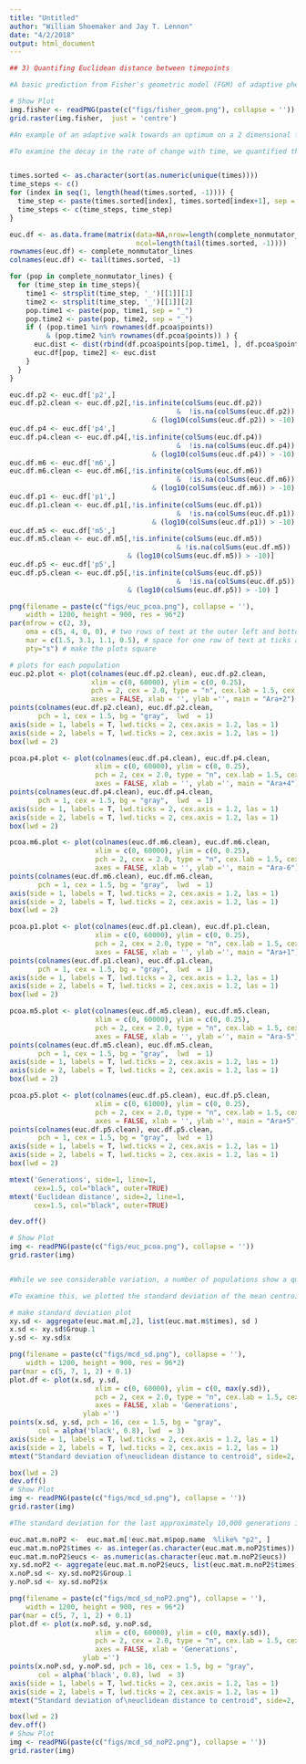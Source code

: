 ```yaml
---
title: "Untitled"
author: "William Shoemaker and Jay T. Lennon"
date: "4/2/2018"
output: html_document
---
```






```r

## 3) Quantifing Euclidean distance between timepoints

#A basic prediction from Fisher's geometric model (FGM) of adaptive phenotypic #evolution is that the magnitude of change in phenotypic space declines over the #course of the adaptive walk towards an optimum. While we are using genetic data #instead of phenotypic data, it is possible that the rate of change in #ordination space could exhibit a qualitatively similar trend. This prediction #assumes that some form of FGM describes  phenotypic evolution in the LTEE and #that the genotype-to-phenotype map is linear to the extent that qualitative #similarities between the two distributions are not erased. There are other #explanations for this pattern, one of which may be a variation of the global #fitness-mediated epistasis model described in Good and Desai (2014). 

# Show Plot
img.fisher <- readPNG(paste(c("figs/fisher_geom.png"), collapse = ''))
grid.raster(img.fisher,  just = 'centre')
```



```r
#An example of an adaptive walk towards an optimum on a 2 dimensional form of #Fisher's geometric model.

#To examine the decay in the rate of change with time, we quantified the #pair-wise Euclidean distance ($d()$) between sequential timepoints for the #first three PCoA axes ($d(\mathbf{t_{i}}, \mathbf{t_{i+1}})$) for each #population. We then plotted the second time point of the sequential pair-wise #distance ($t_{i+1}$) against the Euclidean distance.


times.sorted <- as.character(sort(as.numeric(unique(times))))
time_steps <- c()
for (index in seq(1, length(head(times.sorted, -1)))) {
  time_step <- paste(times.sorted[index], times.sorted[index+1], sep = "_")
  time_steps <- c(time_steps, time_step)
}

euc.df <- as.data.frame(matrix(data=NA,nrow=length(complete_nonmutator_lines), 
                               ncol=length(tail(times.sorted, -1))))
rownames(euc.df) <- complete_nonmutator_lines
colnames(euc.df) <- tail(times.sorted, -1)

for (pop in complete_nonmutator_lines) {
  for (time_step in time_steps){
    time1 <- strsplit(time_step, '_')[[1]][1]
    time2 <- strsplit(time_step, '_')[[1]][2]
    pop.time1 <- paste(pop, time1, sep = "_")
    pop.time2 <- paste(pop, time2, sep = "_")
    if ( (pop.time1 %in% rownames(df.pcoa$points)) 
         & (pop.time2 %in% rownames(df.pcoa$points)) ) {
      euc.dist <- dist(rbind(df.pcoa$points[pop.time1, ], df.pcoa$points[pop.time2, ]))[1]
      euc.df[pop, time2] <- euc.dist
    }
  } 
}

euc.df.p2 <- euc.df['p2',] 
euc.df.p2.clean <- euc.df.p2[,!is.infinite(colSums(euc.df.p2)) 
                                         &  !is.na(colSums(euc.df.p2)) 
                                   & (log10(colSums(euc.df.p2)) > -10) ]
euc.df.p4 <- euc.df['p4',] 
euc.df.p4.clean <- euc.df.p4[,!is.infinite(colSums(euc.df.p4)) 
                                         &  !is.na(colSums(euc.df.p4)) 
                                   & (log10(colSums(euc.df.p4)) > -10) ]
euc.df.m6 <- euc.df['m6',] 
euc.df.m6.clean <- euc.df.m6[,!is.infinite(colSums(euc.df.m6)) 
                                         &  !is.na(colSums(euc.df.m6)) 
                                   & (log10(colSums(euc.df.m6)) > -10) ]
euc.df.p1 <- euc.df['p1',] 
euc.df.p1.clean <- euc.df.p1[,!is.infinite(colSums(euc.df.p1)) 
                                         &  !is.na(colSums(euc.df.p1)) 
                                   & (log10(colSums(euc.df.p1)) > -10) ]
euc.df.m5 <- euc.df['m5',] 
euc.df.m5.clean <- euc.df.m5[,!is.infinite(colSums(euc.df.m5)) 
                                         & !is.na(colSums(euc.df.m5)) 
                             & (log10(colSums(euc.df.m5)) > -10)]
euc.df.p5 <- euc.df['p5',] 
euc.df.p5.clean <- euc.df.p5[,!is.infinite(colSums(euc.df.p5)) 
                                         &  !is.na(colSums(euc.df.p5)) 
                             & (log10(colSums(euc.df.p5)) > -10) ]

png(filename = paste(c("figs/euc_pcoa.png"), collapse = ''),
    width = 1200, height = 900, res = 96*2)
par(mfrow = c(2, 3),   
    oma = c(5, 4, 0, 0), # two rows of text at the outer left and bottom margin
    mar = c(1.5, 3.1, 1.1, 0.5), # space for one row of text at ticks and to separate plots
    pty="s") # make the plots square

# plots for each population
euc.p2.plot <- plot(colnames(euc.df.p2.clean), euc.df.p2.clean, 
                    xlim = c(0, 60000), ylim = c(0, 0.25),
                    pch = 2, cex = 2.0, type = "n", cex.lab = 1.5, cex.axis = 1.2, 
                    axes = FALSE, xlab = '', ylab ='', main = "Ara+2")
points(colnames(euc.df.p2.clean), euc.df.p2.clean,
       pch = 1, cex = 1.5, bg = "gray",  lwd  = 1)
axis(side = 1, labels = T, lwd.ticks = 2, cex.axis = 1.2, las = 1)
axis(side = 2, labels = T, lwd.ticks = 2, cex.axis = 1.2, las = 1)
box(lwd = 2)

pcoa.p4.plot <- plot(colnames(euc.df.p4.clean), euc.df.p4.clean,  
                     xlim = c(0, 60000), ylim = c(0, 0.25),
                     pch = 2, cex = 2.0, type = "n", cex.lab = 1.5, cex.axis = 1.2, 
                     axes = FALSE, xlab = '', ylab ='', main = "Ara+4")
points(colnames(euc.df.p4.clean), euc.df.p4.clean,
       pch = 1, cex = 1.5, bg = "gray",  lwd  = 1)
axis(side = 1, labels = T, lwd.ticks = 2, cex.axis = 1.2, las = 1)
axis(side = 2, labels = T, lwd.ticks = 2, cex.axis = 1.2, las = 1)
box(lwd = 2)

pcoa.m6.plot <- plot(colnames(euc.df.m6.clean), euc.df.m6.clean,
                     xlim = c(0, 60000), ylim = c(0, 0.25),
                     pch = 2, cex = 2.0, type = "n", cex.lab = 1.5, cex.axis = 1.2, 
                     axes = FALSE, xlab = '', ylab ='', main = "Ara-6")
points(colnames(euc.df.m6.clean), euc.df.m6.clean,
       pch = 1, cex = 1.5, bg = "gray",  lwd  = 1)
axis(side = 1, labels = T, lwd.ticks = 2, cex.axis = 1.2, las = 1)
axis(side = 2, labels = T, lwd.ticks = 2, cex.axis = 1.2, las = 1)
box(lwd = 2)

pcoa.p1.plot <- plot(colnames(euc.df.p1.clean), euc.df.p1.clean,  
                     xlim = c(0, 60000), ylim = c(0, 0.25),
                     pch = 2, cex = 2.0, type = "n", cex.lab = 1.5, cex.axis = 1.2, 
                     axes = FALSE, xlab = '', ylab ='', main = "Ara+1")
points(colnames(euc.df.p1.clean), euc.df.p1.clean,
       pch = 1, cex = 1.5, bg = "gray",  lwd  = 1)
axis(side = 1, labels = T, lwd.ticks = 2, cex.axis = 1.2, las = 1)
axis(side = 2, labels = T, lwd.ticks = 2, cex.axis = 1.2, las = 1)
box(lwd = 2)

pcoa.m5.plot <- plot(colnames(euc.df.m5.clean), euc.df.m5.clean,
                     xlim = c(0, 60000), ylim = c(0, 0.25),
                     pch = 2, cex = 2.0, type = "n", cex.lab = 1.5, cex.axis = 1.2, 
                     axes = FALSE, xlab = '', ylab ='', main = "Ara-5")
points(colnames(euc.df.m5.clean), euc.df.m5.clean,
       pch = 1, cex = 1.5, bg = "gray",  lwd  = 1)
axis(side = 1, labels = T, lwd.ticks = 2, cex.axis = 1.2, las = 1)
axis(side = 2, labels = T, lwd.ticks = 2, cex.axis = 1.2, las = 1)
box(lwd = 2)

pcoa.p5.plot <- plot(colnames(euc.df.p5.clean), euc.df.p5.clean,
                     xlim = c(0, 61000), ylim = c(0, 0.25),
                     pch = 2, cex = 2.0, type = "n", cex.lab = 1.5, cex.axis = 1.2, 
                     axes = FALSE, xlab = '', ylab ='', main = "Ara+5")
points(colnames(euc.df.p5.clean), euc.df.p5.clean,
       pch = 1, cex = 1.5, bg = "gray",  lwd  = 1)
axis(side = 1, labels = T, lwd.ticks = 2, cex.axis = 1.2, las = 1)
axis(side = 2, labels = T, lwd.ticks = 2, cex.axis = 1.2, las = 1)
box(lwd = 2)

mtext('Generations', side=1, line=1, 
      cex=1.5, col="black", outer=TRUE)  
mtext('Euclidean distance', side=2, line=1, 
      cex=1.5, col="black", outer=TRUE)

dev.off()

# Show Plot
img <- readPNG(paste(c("figs/euc_pcoa.png"), collapse = ''))
grid.raster(img)


#While we see considerable variation, a number of populations show a qualitative #trend where Euclidean distance between time points decreases with time. We are #working on identifying and applying appropriate statistical models to describe #this trend and determine the extent that it's consistent  across populations. #We are also working to identify the set of potential explanations for this #trend.
```






```r
#To examine this, we plotted the standard deviation of the mean centroid #distance against the number of generations.

# make standard deviation plot
xy.sd <- aggregate(euc.mat.m[,2], list(euc.mat.m$times), sd )
x.sd <- xy.sd$Group.1
y.sd <- xy.sd$x

png(filename = paste(c("figs/mcd_sd.png"), collapse = ''),
    width = 1200, height = 900, res = 96*2)
par(mar = c(5, 7, 1, 2) + 0.1)
plot.df <- plot(x.sd, y.sd,  
                     xlim = c(0, 60000), ylim = c(0, max(y.sd)),
                     pch = 2, cex = 2.0, type = "n", cex.lab = 1.5, cex.axis = 1.2, 
                     axes = FALSE, xlab = 'Generations', 
                  ylab ='')
points(x.sd, y.sd, pch = 16, cex = 1.5, bg = "gray", 
       col = alpha('black', 0.8), lwd  = 3)
axis(side = 1, labels = T, lwd.ticks = 2, cex.axis = 1.2, las = 1)
axis(side = 2, labels = T, lwd.ticks = 2, cex.axis = 1.2, las = 1)
mtext("Standard deviation of\neuclidean distance to centroid", side=2, line=3.5, cex=1.3, outer=FALSE)

box(lwd = 2)
dev.off()
# Show Plot
img <- readPNG(paste(c("figs/mcd_sd.png"), collapse = ''))
grid.raster(img)
```




```r

#The standard deviation for the last approximately 10,000 generations is clearly #disproportionately skewed by some outlier timepoints from population Ara+2, the #reason for these unusually high Euclidean distance values in Ara+2 is unclear. #If we remove these points and make the same plot, we see that the relationship #between the standard deviation of Euclidean distance to the centroid and time #is clearly unimodal and right-skewed.

euc.mat.m.noP2 <-  euc.mat.m[!euc.mat.m$pop.name  %like% "p2", ]
euc.mat.m.noP2$times <- as.integer(as.character(euc.mat.m.noP2$times))
euc.mat.m.noP2$eucs <- as.numeric(as.character(euc.mat.m.noP2$eucs))
xy.sd.noP2 <- aggregate(euc.mat.m.noP2$eucs, list(euc.mat.m.noP2$times), sd )
x.noP.sd <- xy.sd.noP2$Group.1
y.noP.sd <- xy.sd.noP2$x

png(filename = paste(c("figs/mcd_sd_noP2.png"), collapse = ''),
    width = 1200, height = 900, res = 96*2)
par(mar = c(5, 7, 1, 2) + 0.1)
plot.df <- plot(x.noP.sd, y.noP.sd,  
                     xlim = c(0, 60000), ylim = c(0, max(y.sd)),
                     pch = 2, cex = 2.0, type = "n", cex.lab = 1.5, cex.axis = 1.2, 
                     axes = FALSE, xlab = 'Generations', 
                  ylab ='')
points(x.noP.sd, y.noP.sd, pch = 16, cex = 1.5, bg = "gray", 
       col = alpha('black', 0.8), lwd  = 3)
axis(side = 1, labels = T, lwd.ticks = 2, cex.axis = 1.2, las = 1)
axis(side = 2, labels = T, lwd.ticks = 2, cex.axis = 1.2, las = 1)
mtext("Standard deviation of\neuclidean distance to centroid", side=2, line=3.5, cex=1.3, outer=FALSE)

box(lwd = 2)
dev.off()
# Show Plot
img <- readPNG(paste(c("figs/mcd_sd_noP2.png"), collapse = ''))
grid.raster(img)
```


